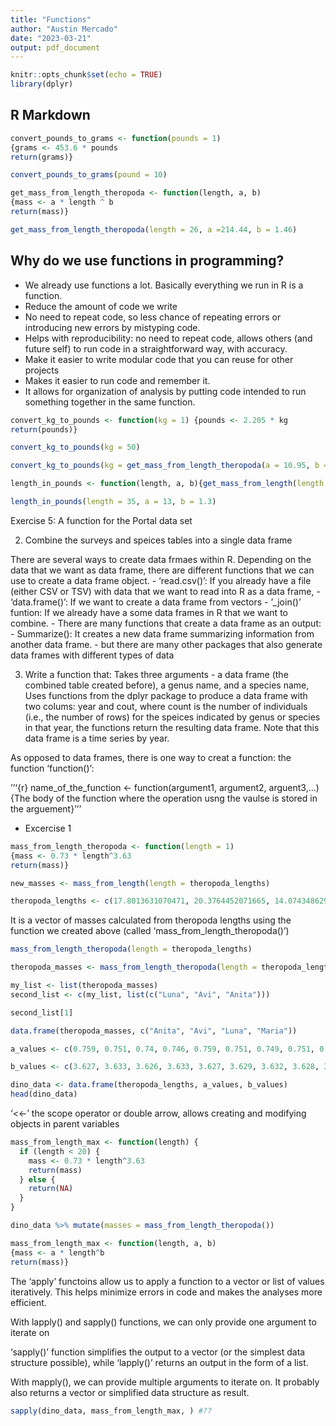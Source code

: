 ```yaml
---
title: "Functions"
author: "Austin Mercado"
date: "2023-03-21"
output: pdf_document
---
```


```r
knitr::opts_chunk$set(echo = TRUE)
library(dplyr)
```

## R Markdown

```r
convert_pounds_to_grams <- function(pounds = 1)
{grams <- 453.6 * pounds
return(grams)}
```

```r
convert_pounds_to_grams(pound = 10)
```

```r
get_mass_from_length_theropoda <- function(length, a, b)
{mass <- a * length ^ b
return(mass)}
```

```r
get_mass_from_length_theropoda(length = 26, a =214.44, b = 1.46)
```

## Why do we use functions in programming?

- We already use functions a lot. Basically everything we run in R is a function. 
- Reduce the amount of code we write 
- No need to repeat code, so less chance of repeating errors or introducing new errors
by mistyping code. 
- Helps with reproducibility: no need to repeat code, allows others (and future self) to run code in a straightforward way, with accuracy.
- Make it easier to write modular code that you can reuse for other projects
- Makes it easier to run code and remember it.
- It allows for organization of analysis by putting code intended to run something together in the same function.

```r
convert_kg_to_pounds <- function(kg = 1) {pounds <- 2.205 * kg  
return(pounds)}
```

```r
convert_kg_to_pounds(kg = 50)
```

```r
convert_kg_to_pounds(kg = get_mass_from_length_theropoda(a = 10.95, b = 2.64, length = 12))
```

```r
length_in_pounds <- function(length, a, b){get_mass_from_length(length = 1, a = 1, b = 1) %>% convert_kg_to_pounds()}
```

```r
length_in_pounds(length = 35, a = 13, b = 1.3)
```

Exercise 5: A function for the Portal data set

2. Combine the surveys and speices tables into a single data frame

There are several ways to create data frmaes within R. Depending on the data that we want as data frame, there are different functions that we can use to create a data frame object. 
- 'read.csv()': If you already have a file (either CSV or TSV) with data that we want to read into R as a data frame, 
- 'data.frame()': If we want to create a data frame from vectors
- '_join()' funtion: If we already have a some data frames in R that we want to combine.
- There are many functions that create a data frame as an output: 
    - Summarize(): It creates a new data frame summarizing information from another data frame.
    - but there are many other packages that also generate data frames with different types of data

3. Write a function that: 
Takes three arguments - a data frame (the combined table created before), a genus name, and a species name, 
Uses functions from the dplyr package to produce a data frame with two colums: year and cout, where count is the number of individuals (i.e., the number of rows) for the speices indicated by genus or species in that year, the functions return the resulting data frame. Note that this data frame is a time series by year. 

As opposed to data frames, there is one way to creat a function: the function 'function()':

'''{r}
name_of_the_function <- function(argument1, argument2, arguent3,...){The body of the function where the operation usng the vaulse is stored in the arguement}
'''

* Excercise 1
```r
mass_from_length_theropoda <- function(length = 1)
{mass <- 0.73 * length^3.63
return(mass)}
```

```r
new_masses <- mass_from_length(length = theropoda_lengths)
```


```r
theropoda_lengths <- c(17.8013631070471, 20.3764452071665, 14.0743486294308, 25.65782386974, 26.0952008049675, 20.3111541103134, 17.5663244372533, 11.2563431277577, 20.081903202614, 18.6071626441984, 18.0991894513166, 23.0659685685892, 20.5798853467837, 25.6179254233558, 24.3714331573996, 26.2847248252537, 25.4753783544473, 20.4642089867304, 16.0738256364701, 20.3494171706583, 19.854399305869, 17.7889814608919, 14.8016421998303, 19.6840911485379, 19.4685885050906, 24.4807784966691, 13.3359960054899, 21.5065994598917, 18.4640304608411, 19.5861532398676, 27.084751999756, 18.9609366301798, 22.4829168046521, 11.7325716149514, 18.3758846100456, 15.537504851634, 13.4848751773738, 7.68561192214935, 25.5963348603783, 16.588285389794)
```

It is a vector of masses calculated from theropoda lengths using the function we created above (called 'mass_from_length_theropoda()')
```r
mass_from_length_theropoda(length = theropoda_lengths)
```
```r
theropoda_masses <- mass_from_length_theropoda(length = theropoda_lengths)

my_list <- list(theropoda_masses)
second_list <- c(my_list, list(c("Luna", "Avi", "Anita")))

second_list[1]

data.frame(theropoda_masses, c("Anita", "Avi", "Luna", "Maria"))
```

```r
a_values <- c(0.759, 0.751, 0.74, 0.746, 0.759, 0.751, 0.749, 0.751, 0.738, 0.768, 0.736, 0.749, 0.746, 0.744, 0.749, 0.751, 0.744, 0.754, 0.774, 0.751, 0.763, 0.749, 0.741, 0.754, 0.746, 0.755, 0.764, 0.758, 0.76, 0.748, 0.745, 0.756, 0.739, 0.733, 0.757, 0.747, 0.741, 0.752, 0.752, 0.748)
```

```r
b_values <- c(3.627, 3.633, 3.626, 3.633, 3.627, 3.629, 3.632, 3.628, 3.633, 3.627, 3.621, 3.63, 3.631, 3.632, 3.628, 3.626, 3.639, 3.626, 3.635, 3.629, 3.642, 3.632, 3.633, 3.629, 3.62, 3.619, 3.638, 3.627, 3.621, 3.628, 3.628, 3.635, 3.624, 3.621, 3.621, 3.632, 3.627, 3.624, 3.634, 3.621)
```

```r
dino_data <- data.frame(theropoda_lengths, a_values, b_values)
head(dino_data)
```

'<<-' the scope operator or double arrow, allows creating and modifying objects in parent variables

```r
mass_from_length_max <- function(length) {
  if (length < 20) {
    mass <- 0.73 * length^3.63
    return(mass)
  } else {
    return(NA)
  }
}
```

```r
dino_data %>% mutate(masses = mass_from_length_theropoda())
```

```r
mass_from_length_max <- function(length, a, b)
{mass <- a * length^b
return(mass)}
```

The 'apply' functoins allow us to apply a function to a vector or list of values iteratively.
This helps minimize errors in code and makes the analyses more efficient.

With lapply() and sapply() functions, we can only provide one argument to iterate on

'sapply()' function simplifies the output to a vector (or the simplest data structure possible), while 'lapply()' returns an output in the form of a list.

With mapply(), we can provide multiple arguments to iterate on.
It probably also returns a vector or simplified data structure as result. 

```r
sapply(dino_data, mass_from_length_max, ) #??
```